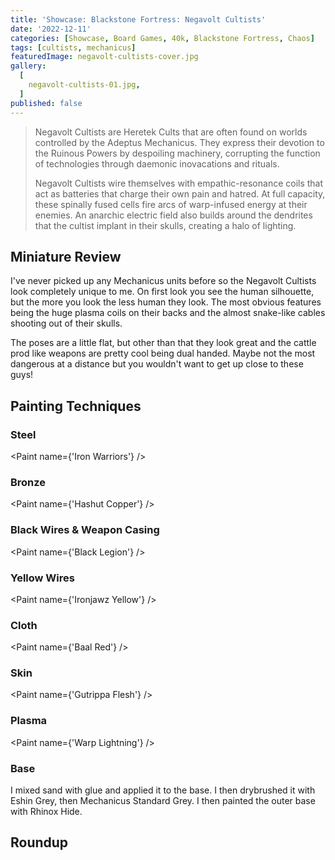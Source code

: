 ```yaml
---
title: 'Showcase: Blackstone Fortress: Negavolt Cultists'
date: '2022-12-11'
categories: [Showcase, Board Games, 40k, Blackstone Fortress, Chaos]
tags: [cultists, mechanicus]
featuredImage: negavolt-cultists-cover.jpg
gallery:
  [
    negavolt-cultists-01.jpg,
  ]
published: false
---
```


> Negavolt Cultists are Heretek Cults that are often found on worlds controlled by the Adeptus Mechanicus.
> They express their devotion to the Ruinous Powers by despoiling machinery, corrupting the function of technologies
> through daemonic inovacations and rituals.
>
> Negavolt Cultists wire themselves with empathic-resonance coils that act as batteries that charge their own pain and
> hatred. At full capacity, these spinally fused cells fire arcs of warp-infused energy at their enemies. An anarchic
> electric field also builds around the dendrites that the cultist implant in their skulls, creating a halo of lighting.

## Miniature Review

I've never picked up any Mechanicus units before so the Negavolt Cultists look completely unique to me. On first look
you see the human silhouette, but the more you look the less human they look. The most obvious features being the huge
plasma coils on their backs and the almost snake-like cables shooting out of their skulls.

The poses are a little flat, but other than that they look great and the cattle prod like weapons are pretty cool
being dual handed. Maybe not the most dangerous at a distance but you wouldn't want to get up close to these guys!

## Painting Techniques

### Steel
<Paint name={'Iron Warriors'} />

### Bronze
<Paint name={'Hashut Copper'} />

### Black Wires & Weapon Casing
<Paint name={'Black Legion'} />

### Yellow Wires
<Paint name={'Ironjawz Yellow'} />

### Cloth
<Paint name={'Baal Red'} />

### Skin
<Paint name={'Gutrippa Flesh'} />

### Plasma
<Paint name={'Warp Lightning'} />

### Base

I mixed sand with glue and applied it to the base. I then drybrushed it with Eshin Grey, then Mechanicus Standard Grey.
I then painted the outer base with Rhinox Hide.

## Roundup

